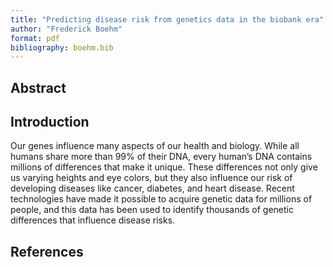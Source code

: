 ```yaml
---
title: "Predicting disease risk from genetics data in the biobank era"
author: "Frederick Boehm"
format: pdf
bibliography: boehm.bib
---
```


## Abstract



## Introduction

Our genes influence many aspects of our health and biology. 
While all humans share more than 99% of their DNA, every human's DNA contains millions of differences that make it unique.
These differences not only give us varying heights and eye colors, but they also influence our risk of developing diseases like cancer, diabetes, and heart disease.
Recent technologies have made it possible to acquire genetic data for millions of people, and this data has been used to identify thousands of genetic differences that influence disease risks.







## References
